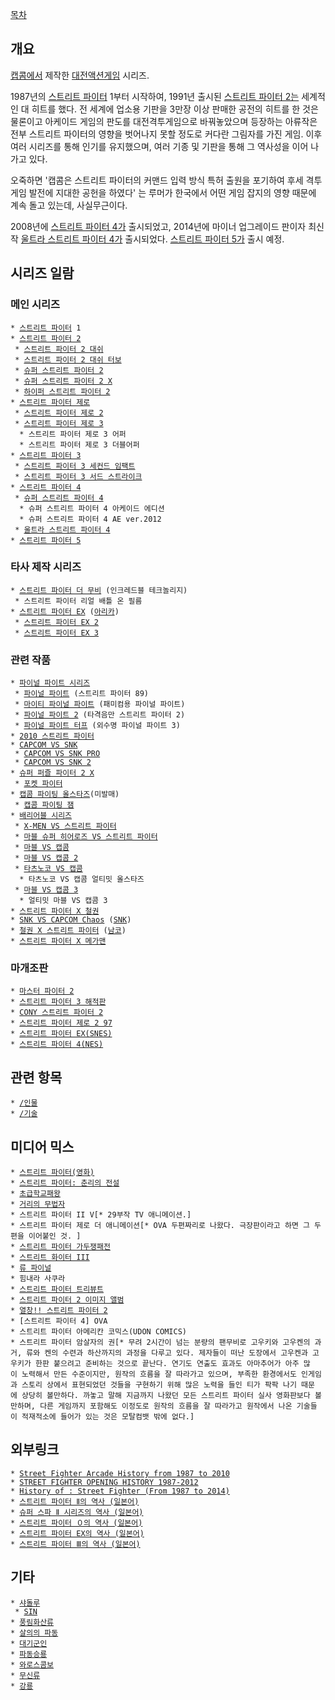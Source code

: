 [[목차]]
== 개요 ==
[[캡콤]]에서 제작한 [[대전액션게임]] 시리즈.

1987년의 [[스트리트 파이터]] 1부터 시작하여, 1991년 출시된 [[스트리트 파이터 2]]는 세계적인 대 히트를 했다. 전 세계에 업소용 기판을 3만장 이상 판매한 공전의 히트를 한 것은 물론이고 아케이드 게임의 판도를 대전격투게임으로 바꿔놓았으며 등장하는 아류작은 전부 스트리트 파이터의 영향을 벗어나지 못할 정도로 커다란 그림자를 가진 게임. 이후 여러 시리즈를 통해 인기를 유지했으며, 여러 기종 및 기판을 통해 그 역사성을 이어 나가고 있다.

오죽하면 '캡콤은 스트리트 파이터의 커맨드 입력 방식 특허 출원을 포기하여 후세 격투 게임 발전에 지대한 공헌을 하였다' 는 루머가 한국에서 어떤 게임 잡지의 영향 때문에 계속 돌고 있는데, 사실무근이다.

2008년에 [[스트리트 파이터 4]]가 출시되었고, 2014년에 마이너 업그레이드 판이자 최신작 [[울트라 스트리트 파이터 4]]가 출시되었다. [[스트리트 파이터 5]]가 출시 예정.

== 시리즈 일람 ==
=== 메인 시리즈 ===
 * [[스트리트 파이터]] 1
 * [[스트리트 파이터 2]]
  * [[스트리트 파이터 2 대쉬]]
  * [[스트리트 파이터 2 대쉬 터보]]
  * [[슈퍼 스트리트 파이터 2]]
  * [[슈퍼 스트리트 파이터 2 X]]
  * [[하이퍼 스트리트 파이터 2]]
 * [[스트리트 파이터 제로]]
  * [[스트리트 파이터 제로 2]]
  * [[스트리트 파이터 제로 3]]
   * 스트리트 파이터 제로 3 어퍼
   * 스트리트 파이터 제로 3 더블어퍼
 * [[스트리트 파이터 3]]
  * [[스트리트 파이터 3 세컨드 임팩트]]
  * [[스트리트 파이터 3 서드 스트라이크]]
 * [[스트리트 파이터 4]]
  * [[슈퍼 스트리트 파이터 4]]
   * 슈퍼 스트리트 파이터 4 아케이드 에디션
   * 슈퍼 스트리트 파이터 4 AE ver.2012
  * [[울트라 스트리트 파이터 4]]
 * [[스트리트 파이터 5]]
=== 타사 제작 시리즈 ===
 * [[스트리트 파이터 더 무비]] (인크레드블 테크놀리지)
  * 스트리트 파이터 리얼 배틀 온 필름
 * [[스트리트 파이터 EX]] ([[아리카]])
  * [[스트리트 파이터 EX 2]]
  * [[스트리트 파이터 EX 3]]
=== 관련 작품 ===
 * [[파이널 파이트 시리즈]]
  * [[파이널 파이트]] (스트리트 파이터 89)
  * [[마이티 파이널 파이트]] (패미컴용 파이널 파이트)
  * [[파이널 파이트 2]] (타격음만 스트리트 파이터 2)
  * [[파이널 파이트 터프]] (외수명 파이널 파이트 3)
 * [[2010 스트리트 파이터]]
 * [[CAPCOM VS SNK]]
  * [[CAPCOM VS SNK PRO]]
  * [[CAPCOM VS SNK 2]]
 * [[슈퍼 퍼즐 파이터 2 X]]
  * [[포켓 파이터]]
 * [[캡콤 파이팅 올스타즈]](미발매)
  * [[캡콤 파이팅 잼]]
 * [[배리어블 시리즈]]
  * [[X-MEN VS 스트리트 파이터]]
  * [[마블 슈퍼 히어로즈 VS 스트리트 파이터]]
  * [[마블 VS 캡콤]]
  * [[마블 VS 캡콤 2]]
  * [[타츠노코 VS 캡콤]]
   * 타츠노코 VS 캡콤 얼티밋 올스타즈
  * [[마블 VS 캡콤 3]]
   * 얼티밋 마블 VS 캡콤 3
 * [[스트리트 파이터 X 철권]]
 * [[SNK VS CAPCOM Chaos]] ([[SNK]])
 * [[철권 X 스트리트 파이터]] ([[남코]])
 * [[스트리트 파이터 X 메가맨]]

=== 마개조판 ===
 * [[마스터 파이터 2]]
 * [[스트리트 파이터 3 해적판]]
 * [[CONY 스트리트 파이터 2]]
 * [http://www.youtube.com/watch?v=U0u507abpVM 스트리트 파이터 제로 2 97]
 * [http://www.youtube.com/watch?v=90cCADSpgMk 스트리트 파이터 EX(SNES)]
 * [http://www.youtube.com/watch?v=vfXP35pcMlc 스트리트 파이터 4(NES)]

== 관련 항목 ==
 * [[/인물]]
 * [[/기술]]

== 미디어 믹스 ==
 * [[스트리트 파이터(영화)]]
 * [[스트리트 파이터: 춘리의 전설]]
 * [[초급학교패왕]]
 * [[거리의 무법자]]
 * 스트리트 파이터 II V[* 29부작 TV 애니메이션.]
 * 스트리트 파이터 제로 더 애니메이션[* OVA 두편짜리로 나왔다. 극장판이라고 하면 그 두편을 이어붙인 것. ]
 * [[스트리트 파이터 가두쟁패전]]
 * [[스트리트 화이터 III]]
 * [[류 파이널]]
 * 힘내라 사쿠라
 * [[스트리트 파이터 트리뷰트]]
 * [http://djentleman.tistory.com/9 스트리트 파이터 2 이미지 앨범]
 * [http://djentleman.tistory.com/12 열창!! 스트리트 파이터 2]
 * [스트리트 파이터 4] OVA
 * 스트리트 파이터 아메리칸 코믹스(UDON COMICS)
 * 스트리트 파이터 암살자의 권[* 무려 2시간이 넘는 분량의 팬무비로 고우키와 고우켄의 과거, 류와 켄의 수련과 하산까지의 과정을 다루고 있다. 제자들이 떠난 도장에서 고우켄과 고우키가 한판 붙으려고 준비하는 것으로 끝난다. 연기도 연출도 효과도 아마추어가 아주 많이 노력해서 만든 수준이지만, 원작의 흐름을 잘 따라가고 있으며, 부족한 환경에서도 인게임과 스토리 상에서 표현되었던 것들을 구현하기 위해 많은 노력을 들인 티가 팍팍 나기 때문에 상당히 볼만하다. 까놓고 말해 지금까지 나왔던 모든 스트리트 파이터 실사 영화판보다 볼만하며, 다른 게임까지 포함해도 이정도로 원작의 흐름을 잘 따라가고 원작에서 나온 기술들이 적재적소에 들어가 있는 것은 모탈컴뱃 밖에 없다.]
== 외부링크 ==
 * [http://www.youtube.com/watch?v=0-6u-k7DDt8 Street Fighter Arcade History from 1987 to 2010]
 * [http://www.youtube.com/watch?v=Pd2BnPI_D0E STREET FIGHTER OPENING HISTORY 1987-2012]
 * [http://www.youtube.com/watch?v=MAQKxTHVBgw History of : Street Fighter (From 1987 to 2014)]
 * [http://www.youtube.com/watch?v=GLXLSHHdc3E 스트리트 파이터 Ⅱ의 역사 (일본어)]
 * [http://www.youtube.com/watch?v=hsOwkqQho1U 슈퍼 스파 Ⅱ 시리즈의 역사 (일본어)]
 * [http://www.youtube.com/watch?v=vAknw0QLag8 스트리트 파이터 ０의 역사 (일본어)]
 * [http://www.youtube.com/watch?v=UK_9B5465xo 스트리트 파이터 EX의 역사 (일본어)]
 * [http://www.youtube.com/watch?v=HgsBLrJAkws 스트리트 파이터 Ⅲ의 역사 (일본어)]

== 기타 ==
 * [[샤돌루]]
  * [[SIN]]
 * [[풍림화산류]]
 * [[살의의 파동]]
 * [[대기군인]]
 * [[파동승룡]]
 * [[와로스콤보]]
 * [[무신류]]
 * [[강룡]]
